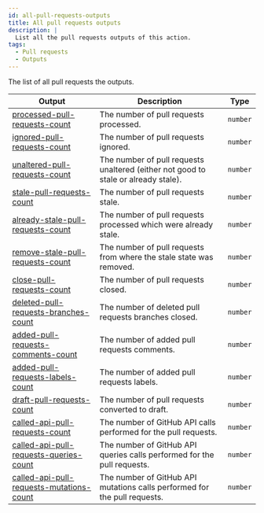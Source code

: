 ```yaml
---
id: all-pull-requests-outputs
title: All pull requests outputs
description: |
  List all the pull requests outputs of this action.
tags:
  - Pull requests
  - Outputs
---
```


The list of all pull requests the outputs.

| Output                                                                                      | Description                                                                        | Type     |
| ------------------------------------------------------------------------------------------- | ---------------------------------------------------------------------------------- | -------- |
| [processed-pull-requests-count](processed-pull-requests-count-output)                       | The number of pull requests processed.                                             | `number` |
| [ignored-pull-requests-count](ignored-pull-requests-count-output)                           | The number of pull requests ignored.                                               | `number` |
| [unaltered-pull-requests-count](unaltered-pull-requests-count-output)                       | The number of pull requests unaltered (either not good to stale or already stale). | `number` |
| [stale-pull-requests-count](stale-pull-requests-count-output)                               | The number of pull requests stale.                                                 | `number` |
| [already-stale-pull-requests-count](already-stale-pull-requests-count-output)               | The number of pull requests processed which were already stale.                    | `number` |
| [remove-stale-pull-requests-count](remove-stale-pull-requests-count-output)                 | The number of pull requests from where the stale state was removed.                | `number` |
| [close-pull-requests-count](close-pull-requests-count-output)                               | The number of pull requests closed.                                                | `number` |
| [deleted-pull-requests-branches-count](deleted-pull-requests-branches-count-output)         | The number of deleted pull requests branches closed.                               | `number` |
| [added-pull-requests-comments-count](added-pull-requests-comments-count-output)             | The number of added pull requests comments.                                        | `number` |
| [added-pull-requests-labels-count](added-pull-requests-labels-count-output)                 | The number of added pull requests labels.                                          | `number` |
| [draft-pull-requests-count](draft-pull-requests-count-output)                               | The number of pull requests converted to draft.                                    | `number` |
| [called-api-pull-requests-count](called-api-pull-requests-count-output)                     | The number of GitHub API calls performed for the pull requests.                    | `number` |
| [called-api-pull-requests-queries-count](called-api-pull-requests-queries-count-output)     | The number of GitHub API queries calls performed for the pull requests.            | `number` |
| [called-api-pull-requests-mutations-count](called-api-pull-requests-mutations-count-output) | The number of GitHub API mutations calls performed for the pull requests.          | `number` |
